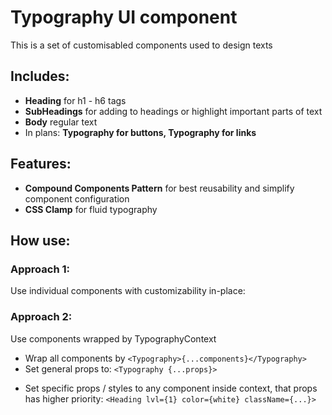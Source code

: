 

<Meta of={TypographyStories} />

# Typography UI component

This is a set of customisabled components used to design texts

<Canvas of={TypographyStories.Demo} />

## Includes:

- **Heading** for h1 - h6 tags
- **SubHeadings** for adding to headings or highlight important parts of text
- **Body** regular text
- In plans: **Typography for buttons, Typography for links**

## Features:

- **Compound Components Pattern** for best reusability and simplify component configuration
- **CSS Clamp** for fluid typography

## How use:

### Approach 1:

Use individual components with customizability in-place:

<Canvas of={HeadingStories.Heading} />

### Approach 2:

Use components wrapped by TypographyContext

- Wrap all components by `<Typography>{...components}</Typography>`
- Set general props to: `<Typography {...props}>`

<Canvas of={TypographyStories.WithContext} />

- Set specific props / styles to any component inside context, that props has higher priority: `<Heading lvl={1} color={white} className={...}>`

<Canvas of={TypographyStories.WithContextAndPropsRedefinition} />
